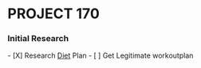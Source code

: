 = PROJECT 170 =

=== Initial Research ===
- [X] Research [[Diet]] Plan
- [ ] Get Legitimate workoutplan

